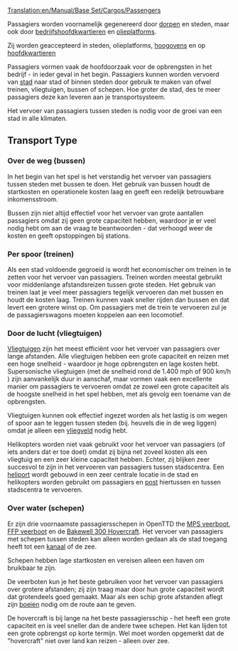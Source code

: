 [[Translation:en/Manual/Base Set/Cargos/Passengers]]

{{nl/Vracht|name=Passagiers
|image=Town.png
|geproduceerd=[[nl/Manual/Gemeente|Gemeente]], [[nl/Manual/Base Set/Industries/Olieplatform|Olieplatform]], [[nl/Archive/Manual/Hoofdkwartier|Hoofdkwartier]]
|geaccepteerd=[[nl/Manual/Gemeente|Gemeente]], [[nl/Manual/Base Set/Industries/Olieplatform|Olieplatform]], [[nl/Manual/Base Set/Industries/Hoogoven|Hoogoven]], [[nl/Archive/Manual/Hoofdkwartier|Hoofdkwartier]]
}}

Passagiers worden voornamelijk gegenereerd door [[nl/Manual/Gemeente|dorpen]] en steden, maar ook door [[nl/Archive/Manual/Hoofdkwartier|bedrijfshoofdkwartieren]] en [[nl/Manual/Base Set/Industries/Olieplatform|olieplatforms]].

Zij worden geaccepteerd in steden, olieplatforms, [[nl/Manual/Base Set/Industries/Hoogoven|hoogovens]] en op [[nl/Archive/Manual/Hoofdkwartier|hoofdkwartieren]]

Passagiers vormen vaak de hoofdoorzaak voor de opbrengsten in het bedrijf - in ieder geval in het begin. Passagiers kunnen worden vervoerd van [[nl/Manual/Gemeente|stad]] naar stad of binnen steden door gebruik te maken van ofwel treinen, vliegtuigen, bussen of schepen. Hoe groter de stad, des te meer passagiers deze kan leveren aan je transportsysteem.

Het vervoer van passagiers tussen steden is nodig voor de groei van een stad in alle klimaten.

==Transport Type==

===Over de weg (bussen)===
In het begin van het spel is het verstandig het vervoer van passagiers tussen steden met bussen te doen. Het gebruik van bussen houdt de startkosten en operationele kosten laag en geeft een redelijk betrouwbare inkomensstroom.  

Bussen zijn niet altijd effectief voor het vervoer van grote aantallen passagiers omdat zij geen grote capaciteit hebben, waardoor je er veel nodig hebt om aan de vraag te beantwoorden - dat verhoogd weer de kosten en geeft opstoppingen bij stations.

===Per spoor (treinen)===
Als een stad voldoende gegroeid is wordt het economischer om treinen in te zetten voor het vervoer van passagiers. Treinen worden meestal gebruikt voor middenlange afstandsreizen tussen grote steden. Het gebruik van treinen laat je veel meer passagiers tegelijk vervoeren dan met bussen en houdt de kosten laag. Treinen kunnen vaak sneller rijden dan bussen en dat levert een grotere winst op. Om passagiers met de trein te vervoeren zul je de passagierswagons moeten koppelen aan een locomotief.

===Door de lucht (vliegtuigen)===
[[nl/Manual/Vliegtuigen|Vliegtuigen]] zijn het meest efficiënt voor het vervoer van passagiers over lange afstanden. Alle vliegtuigen hebben een grote capaciteit en reizen met een hoge snelheid - waardoor je hoge opbrengsten en lage kosten hebt. Supersonische vliegtuigen (met de snelheid rond de 1.400 mph of 900 km/h ) zijn aanvankelijk duur in aanschaf, maar vormen vaak een excellente manier om passagiers te vervoeren omdat ze zowel een grote capaciteit als de hoogste snelheid in het spel hebben, met als gevolg een toename van de opbrengsten.

Vliegtuigen kunnen ook effectief ingezet worden als het lastig is om wegen of spoor aan te leggen tussen steden (bij. heuvels die in de weg liggen) omdat je alleen een [[nl/Manual/Vliegveld|vliegveld]] nodig hebt.

Helikopters worden niet vaak gebruikt voor het vervoer van passagiers (of iets anders dat er toe doet) omdat zij bijna net zoveel kosten als een vliegtuig en een zeer kleine capaciteit hebben. Echter, zij blijken zeer succesvol te zijn in het vervoeren van passagiers tussen stadscentra. Een [[nl/Manual/Vliegveld#helikopter_vliegvelden|heliport]] wordt gebouwd in een zeer centrale locatie in de stad en helikopters worden gebruikt om passagiers en [[nl/Manual/Base Set/Cargos/Post|post]] hiertussen en tussen stadscentra te vervoeren.

===Over water (schepen)===
Er zijn drie voornaamste passagiersschepen in OpenTTD the [[nl/Manual/Base Set/Ships/MPS veerboot|MPS veerboot]], [[nl/Manual/Base Set/Ships/FFP veerboot|FFP veerboot]] en de [[nl/Manual/Base Set/Ships/Bakewell 300 Hovercraft|Bakewell 300 Hovercraft]]. Het vervoer van passagiers met schepen tussen steden kan alleen worden gedaan als de stad toegang heeft tot een [[nl/Havens|kanaal]] of de zee.

Schepen hebben lage startkosten en vereisen alleen een haven om bruikbaar te zijn.

De veerboten kun je het beste gebruiken voor het vervoer van passagiers over grotere afstanden; zij zijn traag maar door hun grote capaciteit wordt dat grotendeels goed gemaakt. Maar als een schip grote afstanden aflegt zijn [[nl/Havens|boeien]] nodig om de route aan te geven.

De hovercraft is bij lange na het beste passagiersschip - het heeft een grote capaciteit en is veel sneller dan de andere twee schepen. Het kan lijden tot een grote opbrengst op korte termijn. Wel moet worden opgemerkt dat de "hovercraft" niet over land kan reizen - alleen over zee.